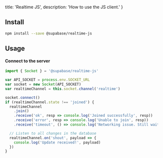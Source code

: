   title: 'Realtime JS',
  description: 'How to use the JS client.'
}


## Install

```bash
npm install --save @supabase/realtime-js
```

## Usage 

#### Connect to the server

```js
import { Socket } = '@supabase/realtime-js'

var API_SOCKET = process.env.SOCKET_URL
var socket = new Socket(API_SOCKET)
var realtimeChannel = this.socket.channel('realtime')

socket.connect()
if (realtimeChannel.state !== 'joined') {
  realtimeChannel
    .join()
    .receive('ok', resp => console.log('Joined successfully', resp))
    .receive('error', resp => console.log('Unable to join', resp))
    .receive('timeout', () => console.log('Networking issue. Still waiting...'))

  // Listen to all changes in the database
  realtimeChannel.on('shout', payload => {
    console.log('Update received!', payload)
  })
}
```